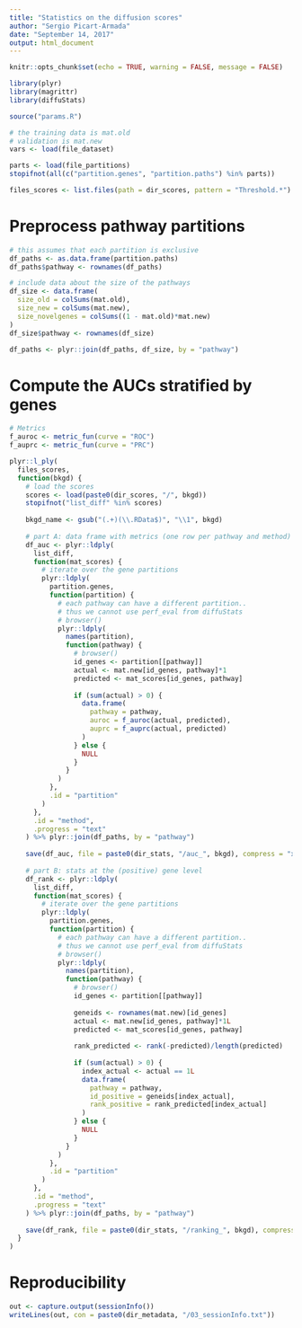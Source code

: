```yaml
---
title: "Statistics on the diffusion scores"
author: "Sergio Picart-Armada"
date: "September 14, 2017"
output: html_document
---
```


```r
knitr::opts_chunk$set(echo = TRUE, warning = FALSE, message = FALSE)
```


```r
library(plyr)
library(magrittr)
library(diffuStats)

source("params.R")

# the training data is mat.old
# validation is mat.new
vars <- load(file_dataset)

parts <- load(file_partitions)
stopifnot(all(c("partition.genes", "partition.paths") %in% parts))

files_scores <- list.files(path = dir_scores, pattern = "Threshold.*") 
```

# Preprocess pathway partitions

```r
# this assumes that each partition is exclusive
df_paths <- as.data.frame(partition.paths) 
df_paths$pathway <- rownames(df_paths)

# include data about the size of the pathways
df_size <- data.frame(
  size_old = colSums(mat.old), 
  size_new = colSums(mat.new), 
  size_novelgenes = colSums((1 - mat.old)*mat.new)
)
df_size$pathway <- rownames(df_size)

df_paths <- plyr::join(df_paths, df_size, by = "pathway")
```


# Compute the AUCs stratified by genes

```r
# Metrics
f_auroc <- metric_fun(curve = "ROC")
f_auprc <- metric_fun(curve = "PRC")

plyr::l_ply(
  files_scores, 
  function(bkgd) {
    # load the scores
    scores <- load(paste0(dir_scores, "/", bkgd))
    stopifnot("list_diff" %in% scores)
    
    bkgd_name <- gsub("(.+)(\\.RData$)", "\\1", bkgd)
    
    # part A: data frame with metrics (one row per pathway and method)
    df_auc <- plyr::ldply(
      list_diff, 
      function(mat_scores) {
        # iterate over the gene partitions
        plyr::ldply(
          partition.genes, 
          function(partition) {
            # each pathway can have a different partition.. 
            # thus we cannot use perf_eval from diffuStats
            # browser()
            plyr::ldply(
              names(partition), 
              function(pathway) {
                # browser()
                id_genes <- partition[[pathway]]
                actual <- mat.new[id_genes, pathway]*1
                predicted <- mat_scores[id_genes, pathway]
                
                if (sum(actual) > 0) {
                  data.frame(
                    pathway = pathway, 
                    auroc = f_auroc(actual, predicted), 
                    auprc = f_auprc(actual, predicted)
                  )  
                } else {
                  NULL
                }
              }
            )
          }, 
          .id = "partition"
        )
      }, 
      .id = "method", 
      .progress = "text"
    ) %>% plyr::join(df_paths, by = "pathway")
    
    save(df_auc, file = paste0(dir_stats, "/auc_", bkgd), compress = "xz")
    
    # part B: stats at the (positive) gene level
    df_rank <- plyr::ldply(
      list_diff, 
      function(mat_scores) {
        # iterate over the gene partitions
        plyr::ldply(
          partition.genes, 
          function(partition) {
            # each pathway can have a different partition.. 
            # thus we cannot use perf_eval from diffuStats
            # browser()
            plyr::ldply(
              names(partition), 
              function(pathway) {
                # browser()
                id_genes <- partition[[pathway]]
                
                geneids <- rownames(mat.new)[id_genes]
                actual <- mat.new[id_genes, pathway]*1L
                predicted <- mat_scores[id_genes, pathway]
                
                rank_predicted <- rank(-predicted)/length(predicted)
                
                if (sum(actual) > 0) {
                  index_actual <- actual == 1L
                  data.frame(
                    pathway = pathway, 
                    id_positive = geneids[index_actual], 
                    rank_positive = rank_predicted[index_actual]
                  )  
                } else {
                  NULL
                }
              }
            )
          }, 
          .id = "partition"
        )
      }, 
      .id = "method", 
      .progress = "text"
    ) %>% plyr::join(df_paths, by = "pathway")
    
    save(df_rank, file = paste0(dir_stats, "/ranking_", bkgd), compress = "xz")
  }
)
```

# Reproducibility

```r
out <- capture.output(sessionInfo())
writeLines(out, con = paste0(dir_metadata, "/03_sessionInfo.txt"))
```

